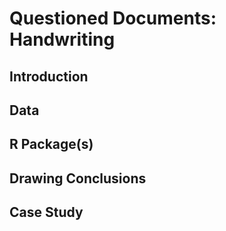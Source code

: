 # Questioned Documents: Handwriting {#handwriting}

## Introduction

## Data 

## R Package(s)

## Drawing Conclusions

## Case Study
